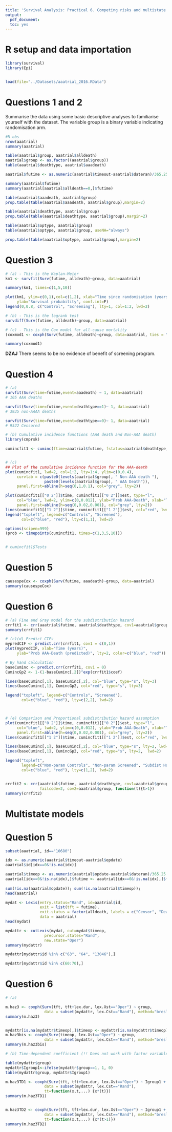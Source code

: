```yaml
---
title: 'Survival Analysis: Practical 6. Competing risks and multistate models'
output:
  pdf_document:
  toc: yes
---
```


# R setup and data importation
```r
library(survival)
library(Epi)


load(file="../Datasets/aaatrial_2016.RData")

```



# Questions 1 and 2
Summarise the data using some basic descriptive analyses to familiarise yourself with the dataset. The variable group is a binary variable indicating randomisation arm. 

```r
#N obs
nrow(aaatrial)
summary(aaatrial)

table(aaatrial$group, aaatrial$alldeath)
aaatrial$group <- as.factor((aaatrial$group))
table(aaatrial$deathtype, aaatrial$aaadeath)

aaatrial$futime <- as.numeric(aaatrial$timeout-aaatrial$dateran)/365.25

summary(aaatrial$futime)
summary(aaatrial[aaatrial$alldeath==0,]$futime)

table(aaatrial$aaadeath, aaatrial$group)
prop.table(table(aaatrial$aaadeath, aaatrial$group),margin=2)

table(aaatrial$deathtype, aaatrial$group) 
prop.table(table(aaatrial$deathtype, aaatrial$group),margin=2) 

table(aaatrial$optype, aaatrial$group)
table(aaatrial$optype, aaatrial$group, useNA="always")

prop.table(table(aaatrial$optype, aaatrial$group),margin=2)

```


# Question 3

```r

# (a) - This is the Kaplan-Meier
km1 <- survfit(Surv(futime, alldeath)~group, data=aaatrial)

summary(km1, times=c(1,5,10))

plot(km1, ylim=c(0,1),col=c(1,2), xlab="Time since randomisation (years)", 
     ylab="Survival probability", conf.int=F)
legend(0,0.8, c("Control", "Screening"), lty=1, col=1:2, lwd=2)

# (b) - This is the logrank test
survdiff(Surv(futime, alldeath)~group, data=aaatrial)

# (c) - This is the Cox model for all-cause mortality
(coxmod1 <- coxph(Surv(futime, alldeath)~group, data=aaatrial, ties = "breslow"))

summary(coxmod1)

```

**DZAJ** There seems to be no evidence of benefit of screening program.

# Question 4

```r

# (a) 
survfit(Surv(time=futime,event=aaadeath) ~ 1, data=aaatrial)
# 105 AAA deaths

survfit(Surv(time=futime,event=deathtype==1)~ 1, data=aaatrial)
# 3935 non-AAAA deaths

survfit(Surv(time=futime,event=deathtype==0)~ 1, data=aaatrial)
# 9522 Censored

# (b) Cumulative incidence functions (AAA death and Non-AAA death)
library(cmprsk)

cumincfit1 <- cuminc(ftime=aaatrial$futime, fstatus=aaatrial$deathtype, group=aaatrial$group)


# (c)
## Plot of the cumulative incidence function for the AAA-death
plot(cumincfit1, lwd=2, col=1:2, lty=1:4, ylim=c(0,0.4),
     curvlab = c(paste0(levels(aaatrial$group), " Non-AAA death "), 
                 paste0(levels(aaatrial$group), " AAA Death")), 
     panel.first=abline(h=seq(0,1,0.1), col="grey", lty=2))

plot(cumincfit1[["0 2"]]$time, cumincfit1[["0 2"]]$est, type="l", 
     col="blue", lwd=2, ylim=c(0,0.012), ylab="Prob AAA-Death", xlab="Time (years)",
     panel.first=abline(h=seq(0,0.02,0.001), col="grey", lty=2))
lines(cumincfit1[["1 2"]]$time, cumincfit1[["1 2"]]$est, col="red", lwd=2)
legend("topleft", legend=c("Controls", "Screened"),
       col=c("blue", "red"), lty=c(1,1), lwd=2)

options(scipen=999)
(prob <- timepoints(cumincfit1, times=c(1,3,5,10)))


# cumincfit1$Tests


```

# Question 5

```r
causespeCox <- coxph(Surv(futime, aaadeath)~group, data=aaatrial)
summary(causespeCox)
```


# Question 6

```r

# (a) Fine and Gray model for the subdistribution hazard
crrfit1 <- crr(aaatrial$futime, aaatrial$deathtype, cov1=aaatrial$group, failcode=2)
summary(crrfit1)

# (c)(d) Predict CIFs
mypredCIF <- predict.crr(crrfit1, cov1 = c(0,1))
plot(mypredCIF, xlab="Time (years)", 
     ylab="Prob AAA-Death (predicted)", lty=2, color=c("blue", "red"))

# By hand calculation
baseCuminc <- predict.crr(crrfit1, cov1 = 0)
CumincGp2 <- 1-(1-baseCuminc[,2])^exp(crrfit1$coef)

lines(baseCuminc[,1], baseCuminc[,2], col="blue", type="s", lty=3)
lines(baseCuminc[,1], CumincGp2, col="red", type="s", lty=3)

legend("topleft", legend=c("Controls", "Screened"),
       col=c("blue", "red"), lty=c(2,2), lwd=2)



# (e) Comparison and Proportional subdistribution hazard assumption
plot(cumincfit1[["0 2"]]$time, cumincfit1[["0 2"]]$est, type="l", 
     col="blue", lwd=2, ylim=c(0,0.012), ylab="Prob AAA-Death", xlab="Time (years)",
     panel.first=abline(h=seq(0,0.02,0.001), col="grey", lty=2))
lines(cumincfit1[["1 2"]]$time, cumincfit1[["1 2"]]$est, col="red", lwd=2)

lines(baseCuminc[,1], baseCuminc[,2], col="blue", type="s", lty=2, lwd=2)
lines(baseCuminc[,1], CumincGp2, col="red", type="s", lty=2,  lwd=2)

legend("topleft", 
       legend=c("Non-param Controls", "Non-param Screened", "Subdist Haz Controls", "Subdist Haz Screened"),
       col=c("blue", "red"), lty=c(1,2), lwd=2)


crrfit2 <- crr(aaatrial$futime, aaatrial$deathtype, cov1=aaatrial$group, 
               failcode=2, cov2=aaatrial$group, function(t){t>1})
summary(crrfit2)

```


# Multistate models

# Question 5

```r

subset(aaatrial, id=="10680")

idx <- as.numeric(aaatrial$timeout-aaatrial$opdate)
aaatrial$id[idx==0&!is.na(idx)]

aaatrial$timeop <- as.numeric(aaatrial$opdate-aaatrial$dateran)/365.25
aaatrial[idx==0&!is.na(idx),]$futime <- aaatrial[idx==0&!is.na(idx),]$futime + 0.5/365.25
  
sum(!is.na(aaatrial$opdate)); sum(!is.na(aaatrial$timeop));
head(aaatrial)

mydat <- Lexis(entry.status="Rand", id=aaatrial$id,
               exit = list(tft = futime), 
               exit.status = factor(alldeath, labels = c("Censor", "Dead")),
               data = aaatrial)
head(mydat)

mydattr <- cutLexis(mydat, cut=mydat$timeop,
                 precursor.states="Rand",
                 new.state="Oper")
summary(mydattr)

mydattr[mydattr$id %in% c("63", "64", "13046"),]

mydattr[mydattr$id %in% c(60:70),]

```


# Question 6

```r

# (a)

m.haz3 <- coxph(Surv(tft, tft+lex.dur, lex.Xst=="Oper") ~ group,
                 data = subset(mydattr, lex.Cst=="Rand"), method="breslow")
summary(m.haz3)


mydattr[is.na(mydattr$timeop),]$timeop <- mydattr[is.na(mydattr$timeop),]$futime
m.haz3bis <- coxph(Surv(timeop, lex.Xst=="Oper") ~ group,
                 data = subset(mydattr, lex.Cst=="Rand"), method="breslow")
summary(m.haz3bis)

# (b) Time-dependent coefficient (!! Does not work with factor variable)

table(mydattr$group)
mydattr$Igroup1<-ifelse(mydattr$group==1, 1, 0)
table(mydattr$group, mydattr$Igroup1)

m.haz3TD1 <- coxph(Surv(tft, tft+lex.dur, lex.Xst=="Oper") ~ Igroup1 + tt(Igroup1),
                 data = subset(mydattr, lex.Cst=="Rand"), 
                 tt=function(x,t,...) {x*(t)})
summary(m.haz3TD1)


m.haz3TD2 <- coxph(Surv(tft, tft+lex.dur, lex.Xst=="Oper") ~ Igroup1 + tt(Igroup1),
                 data = subset(mydattr, lex.Cst=="Rand"), method="breslow", 
                 tt=function(x,t,...) {x*(t>1)})
summary(m.haz3TD2)



```


